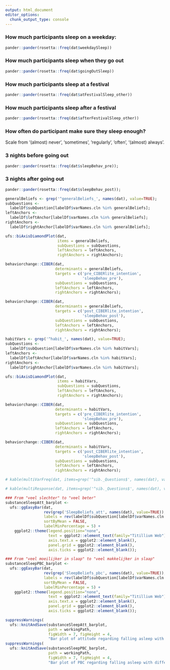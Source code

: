```yaml
---
output: html_document
editor_options: 
  chunk_output_type: console
---
```

<!-- #### Participants in each wave -->

### How much participants sleep on a weekday:

```r

pander::pander(rosetta::freq(dat$weekdaySleep))

```

### How much participants sleep when they go out

```r

pander::pander(rosetta::freq(dat$goingOutSleep))

```

### How much participants sleep at a festival


```r

pander::pander(rosetta::freq(dat$atFestivalSleep_other))

```

### How much participants sleep after a festival

```r

pander::pander(rosetta::freq(dat$afterFestivalSleep_other))

```

### How often do participant make sure they sleep enough?

Scale from '(almost) never', 'sometimes', 'regularly', 'often', '(almost) always'.

### 3 nights before going out

```r

pander::pander(rosetta::freq(dat$sleepBehav_pre));

```

### 3 nights after going out

```r

pander::pander(rosetta::freq(dat$sleepBehav_post));

```

```r

generalBeliefs <- grep('^generalBeliefs_', names(dat), value=TRUE);
subQuestions <- 
  labelDf$subQuestion[labelDf$varNames.cln %in% generalBeliefs];
leftAnchors <- 
  labelDf$leftAnchor[labelDf$varNames.cln %in% generalBeliefs];
rightAnchors <- 
  labelDf$rightAnchor[labelDf$varNames.cln %in% generalBeliefs];

ufs::biAxisDiamondPlot(dat,
                       items = generalBeliefs,
                       subQuestions = subQuestions,
                       leftAnchors = leftAnchors,
                       rightAnchors = rightAnchors);

behaviorchange::CIBER(dat,
                      determinants = generalBeliefs,
                      targets = c('pre_CIBERlite_intention',
                                  'sleepBehav_pre'),
                      subQuestions = subQuestions,
                      leftAnchors = leftAnchors,
                      rightAnchors = rightAnchors);

behaviorchange::CIBER(dat,
                      determinants = generalBeliefs,
                      targets = c('post_CIBERlite_intention',
                                  'sleepBehav_post'),
                      subQuestions = subQuestions,
                      leftAnchors = leftAnchors,
                      rightAnchors = rightAnchors);

```

```r

habitVars <- grep('^habit_', names(dat), value=TRUE);
subQuestions <- 
  labelDf$subQuestion[labelDf$varNames.cln %in% habitVars];
leftAnchors <- 
  labelDf$leftAnchor[labelDf$varNames.cln %in% habitVars];
rightAnchors <- 
  labelDf$rightAnchor[labelDf$varNames.cln %in% habitVars];

ufs::biAxisDiamondPlot(dat,
                       items = habitVars,
                       subQuestions = subQuestions,
                       leftAnchors = leftAnchors,
                       rightAnchors = rightAnchors);

behaviorchange::CIBER(dat,
                      determinants = habitVars,
                      targets = c('pre_CIBERlite_intention',
                                  'sleepBehav_pre'),
                      subQuestions = subQuestions,
                      leftAnchors = leftAnchors,
                      rightAnchors = rightAnchors);

behaviorchange::CIBER(dat,
                      determinants = habitVars,
                      targets = c('post_CIBERlite_intention',
                                  'sleepBehav_post'),
                      subQuestions = subQuestions,
                      leftAnchors = leftAnchors,
                      rightAnchors = rightAnchors);

```

```r

# kable(multiVarFreq(dat, items=grep('^sib._Questions$', names(dat), value=TRUE)));

# kable(multiResponse(dat, items=grep('^sib._Questions$', names(dat), value=TRUE)));

### From "veel slechter" to "veel beter"
substanceSleepAtt_barplot <-
  ufs::ggEasyBar(dat,
                 rev(grep('SleepBeliefs_att', names(dat), value=TRUE)),
                 labels = rev(labelDf$subQuestion[labelDf$varNames.cln %in% grep('SleepBeliefs_att', names(dat), value=TRUE)]),
                 sortByMean = FALSE,
                 labelMinPercentage = 5) +
    ggplot2::theme(legend.position="none",
                   text = ggplot2::element_text(family="Titillium Web"),
                   axis.text.x = ggplot2::element_blank(),
                   panel.grid = ggplot2::element_blank(),
                   axis.ticks = ggplot2::element_blank());

### From "veel moeilijker in slaap" to "veel makkelijker in slaap"
substanceSleepPBC_barplot <-
  ufs::ggEasyBar(dat,
                 rev(grep('SleepBeliefs_pbc', names(dat), value=TRUE)),
                 labels = rev(labelDf$subQuestion[labelDf$varNames.cln %in% grep('SleepBeliefs_pbc', names(dat), value=TRUE)]),
                 sortByMean = FALSE,
                 labelMinPercentage = 5) +
    ggplot2::theme(legend.position="none",
                   text = ggplot2::element_text(family="Titillium Web"),
                   axis.text.x = ggplot2::element_blank(),
                   panel.grid = ggplot2::element_blank(),
                   axis.ticks = ggplot2::element_blank());

suppressWarnings(
  ufs::knitAndSave(substanceSleepAtt_barplot,
                   path = workingPath,
                   figWidth = 7, figHeight = 4,
                   "Bar plot of attitude regarding falling asleep with different substances"));
suppressWarnings(
  ufs::knitAndSave(substanceSleepPBC_barplot,
                   path = workingPath,
                   figWidth = 7, figHeight = 4,
                   "Bar plot of PBC regarding falling asleep with different substances"));


```


